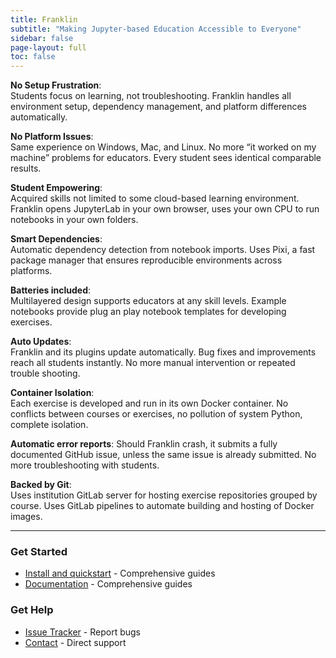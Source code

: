 ```yaml
---
title: Franklin
subtitle: "Making Jupyter-based Education Accessible to Everyone"
sidebar: false
page-layout: full
toc: false
---
```


<link rel="stylesheet" href="https://cdn.jsdelivr.net/npm/bootstrap-icons@1.11.0/font/bootstrap-icons.css">


::: {.grid}

::: {.g-col-12 .g-col-md-4}

<i class="bi bi-cup-hot"></i> **No Setup Frustration**: <br>Students focus on learning, not troubleshooting. Franklin handles all environment setup, dependency management, and platform differences automatically.

:::

::: {.g-col-12 .g-col-md-4}

<i class="bi bi-laptop"></i> **No Platform Issues**: <br>Same experience on Windows, Mac, and Linux. No more "it worked on my machine" problems for educators. Every student sees identical comparable results.

:::

::: {.g-col-12 .g-col-md-4}

<i class="bi bi-rocket-takeoff"></i> **Student Empowering**: <br>Acquired skills not limited to some cloud-based learning environment. Franklin opens JupyterLab in your own browser, uses your own CPU to run notebooks in your own folders.

:::

::: {.g-col-12 .g-col-md-4}

<i class="bi bi-arrow-repeat"></i> **Smart Dependencies**: <br>Automatic dependency detection from notebook imports. Uses Pixi, a fast package manager that ensures reproducible environments across platforms. 

:::

::: {.g-col-12 .g-col-md-4}

<i class="bi bi-battery-full"></i> **Batteries included**: <br>Multilayered design supports educators at any skill levels. Example notebooks provide plug an play notebook templates for developing exercises.

:::

::: {.g-col-12 .g-col-md-4}

<i class="bi bi-cloud-download"></i> **Auto Updates**: <br>Franklin and its plugins update automatically. Bug fixes and improvements reach all students instantly. No more manual intervention or repeated trouble shooting. 

:::

::: {.g-col-12 .g-col-md-4}

<i class="bi bi-box-seam"></i> **Container Isolation**: <br>Each exercise is developed and run in its own Docker container. No conflicts between courses or exercises, no pollution of system Python, complete isolation. 

:::

::: {.g-col-12 .g-col-md-4}

<i class="bi bi-bug"></i> **Automatic error reports**: Should Franklin crash, it submits a fully documented GitHub issue, unless the same issue is already submitted. No more troubleshooting with students.

:::

::: {.g-col-12 .g-col-md-4}

<i class="bi bi-git"></i> **Backed by Git**: <br>Uses institution GitLab server for hosting exercise repositories grouped by course. Uses GitLab pipelines to automate building and hosting of Docker images.

:::

:::


---

::: {.grid}

::: {.g-col-12 .g-col-md-6}
### Get Started

- <i class="bi bi-box-seam"></i> [Install and quickstart](pages/getting_started.qmd) - Comprehensive guides
- <i class="bi bi-box-seam"></i> [Documentation](pages/getting_started.qmd) - Comprehensive guides

:::

::: {.g-col-12 .g-col-md-6}
### Get Help

- <i class="bi bi-box-seam"></i> [Issue Tracker](https://github.com/munch-group/franklin-cli/issues) - Report bugs
- <i class="bi bi-box-seam"></i> [Contact](mailto:kaspermunch@birc.au.dk) - Direct support

:::

:::

